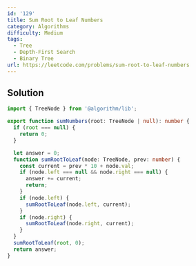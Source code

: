 ```yaml
---
id: '129'
title: Sum Root to Leaf Numbers
category: Algorithms
difficulty: Medium
tags:
  - Tree
  - Depth-First Search
  - Binary Tree
url: https://leetcode.com/problems/sum-root-to-leaf-numbers
---
```


## Solution

```typescript filename="solution.ts" copy
import { TreeNode } from '@algorithm/lib';

export function sumNumbers(root: TreeNode | null): number {
  if (root === null) {
    return 0;
  }

  let answer = 0;
  function sumRootToLeaf(node: TreeNode, prev: number) {
    const current = prev * 10 + node.val;
    if (node.left === null && node.right === null) {
      answer += current;
      return;
    }
    if (node.left) {
      sumRootToLeaf(node.left, current);
    }
    if (node.right) {
      sumRootToLeaf(node.right, current);
    }
  }
  sumRootToLeaf(root, 0);
  return answer;
}
```
